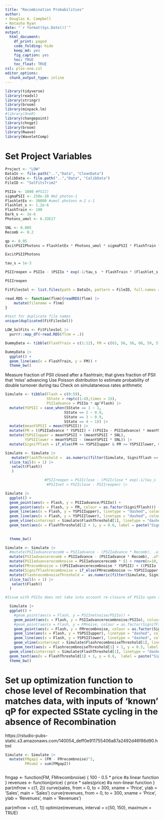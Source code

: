 ```yaml
---
title: "Recombination Probabilities"
author:
- Douglas A. Campbell
- Natasha Ryan
date: "`r format(Sys.Date())`"
output:
  html_document:
    df_print: paged
    code_folding: hide
    keep_md: yes
    fig_caption: yes
    toc: TRUE
    toc_float: TRUE   
csl: plos-one.csl
editor_options: 
  chunk_output_type: inline
---
```




```r

library(tidyverse)
library(readxl)
library(stringr)
library(broom)
library(minpack.lm)
#library(OneR)
library(changepoint)
library(chngpt)
library(broom)
library(Rwave)
library(WaveletComp)

```

# Set Project Variables
```r
Project <- "LOW"
DataIn <- file.path("..","Data", "CleanData")
CalibData <- file.path("..","Data", "CalibData")
FileID <- "SolFitsTrim2"

```


```r
PSIIo <- 1000 #PSII)
sigmaPSII <- 250e-20 #m2 photon-1
FlashletEx <- 30000 #umol photons m-2 s-1
Flashlet_s <- 1.2e-6
FlashTrain <- 100
Dark_s <- 2e-6
Photons_umol <- 6.33E17

SNL <- 0.005
Recomb <- 0.2

qp <- 0.95
ExcitPSIIPhotons = FlashletEx * Photons_umol * sigmaPSII * FlashTrain * Flashlet_s

ExcitPSIIPhotons

tau_s = 1e-3

PSIIreopen = PSIIo - (PSIIo * exp(-1/tau_s  * FlashTrain * (Flashlet_s + Dark_s)))

PSIIreopen
```

```r

FitFilesSol <- list.files(path = DataIn, pattern = FileID, full.names = TRUE)

read.RDS <- function(flnm){readRDS(flnm) |>
    mutate(filename = flnm)
}

#test for duplicate file names
unique(duplicated(FitFilesSol))

LOW_SolFits <- FitFilesSol |>
  purrr::map_df(~read.RDS(flnm = .))


```

```r
DummyData <- tibble(FlashTrain = c(1:12), FM = c(63, 56, 56, 60, 59, 57, 58, 59, 58, 57, 58, 58))

DummyData |>
  ggplot() +
  geom_line(aes(x = FlashTrain, y = FM)) +
  theme_bw()
```


Measure fraction of PSII closed after a flashtrain; that gives fraction of PSII that 'miss' advancing
Use Poisson distribution to estimate probability of double turnover during tau
Check on simulataneous rates arithmetic

```r
Simulate <- tibble(Flash = c(0:59),
                   SState = rep(c(1:4),times = 15),
                   PSIIadvance = PSIIo * qp^Flash) |>
  mutate(YSPSII = case_when(SState == 1 ~ 1,
                           SState == 2 ~ 0.9,
                           SState == 3 ~ 0.9,
                           SState == 4 ~ 1)) |>
  mutate(meanYSPSII = mean(YSPSII)) |>
  mutate(FM = ((PSIIadvance * YSPSII) + ((PSIIo - PSIIadvance) * meanYSPSII))/PSIIo) |>
  mutate(YSPSIIupper = meanYSPSII + (meanYSPSII * SNL),
         YSPSIIlower = meanYSPSII - (meanYSPSII * SNL)) |>
  mutate(SignifFlash = if_else(FM <= YSPSIIupper & FM >= YSPSIIlower, 0, 1))

Simulate <- Simulate |>
   mutate(FlashThreshold =  as.numeric(filter(Simulate, SignifFlash == 1) |>
  slice_tail(n = 1) |>
   select(Flash))
   )

                  #PSIIreopen = PSIIclose - (PSIIclose * exp(-1/tau_s  * FlashTrain * (Flashlet_s + Dark_s))) # have measured qP C from Solisense
                   #PSIInet = PSIIclose - PSIIreopen) |>


```


```r
Simulate |>
  ggplot() +
  geom_point(aes(x = Flash, y = PSIIadvance/PSIIo)) +
  geom_point(aes(x = Flash, y = FM, colour = as.factor(SignifFlash))) +
  geom_line(aes(x = Flash, y = YSPSIIupper), linetype = "dashed", colour = "green") +
  geom_line(aes(x = Flash, y = YSPSIIlower), linetype = "dashed", colour = "green") +
  geom_vline(xintercept = Simulate$FlashThreshold[1], linetype = "dashed", colour = "darkgreen") +
  geom_text(aes(x = FlashThreshold[1] + 1, y = 0.6, label = paste("Significance Threshold", SNL, FlashThreshold[1], sep = " ")), colour = "darkgreen") +
  
  
  theme_bw()
```


```r
Simulate <- Simulate |>
  #mutate(PSIIadvancerecomb = PSIIadvance - (PSIIadvance * Recomb), .after = PSIIreopen) |>
  mutate(PSIIadvancerecomb = PSIIadvance - (PSIIadvance * Recomb), .after = PSIIadvance) |>
  mutate(PSIIadvancerecombnoise = PSIIadvancerecomb * (1 + rnorm(n=10, sd = SNL))) |>
  mutate(FMrecombnoise = ((PSIIadvancerecombnoise * YSPSII) + ((PSIIo - PSIIadvancerecombnoise) * meanYSPSII))/PSIIo) |>
  mutate(SignifFlashrecombnoise = if_else(FMrecombnoise <= YSPSIIupper & FMrecombnoise >= YSPSIIlower, 0, 1)) |>
  mutate(FlashrecombnoiseThreshold =  as.numeric(filter(Simulate, SignifFlashrecombnoise == 1) |>
  slice_tail(n = 1) |>
   select(Flash))
  )

#Issue with PSIIo does not take into account re-closure of PSIIo upon subsequent flashes, but they will be out of sync

  Simulate |> 
  ggplot() +
    #geom_point(aes(x = Flash, y = PSIInetnoise/PSIIo)) + 
    geom_point(aes(x = Flash, y = PSIIadvancerecombnoise/PSIIo), colour = "red") +
    #geom_point(aes(x = Flash, y = FMnoise, colour = as.factor(SignifFlashnoise))) +
    geom_point(aes(x = Flash, y = FMrecombnoise, colour = as.factor(SignifFlashrecombnoise))) +
    geom_line(aes(x = Flash, y = YSPSIIupper), linetype = "dashed", colour = "green") +
    geom_line(aes(x = Flash, y = YSPSIIlower), linetype = "dashed", colour = "green") +
    geom_vline(xintercept = Simulate$FlashrecombnoiseThreshold[1], linetype = "dashed", colour = "red") +
    geom_text(aes(x = FlashrecombnoiseThreshold[1] + 1, y = 0.5, label = paste("Signif Thresh:", FlashrecombnoiseThreshold[1], "SNL:", SNL, "qP:", qp,  "Recomb:", Recomb,  sep = " "))) +
  geom_vline(xintercept = Simulate$FlashThreshold[1], linetype = "dashed", colour = "darkgreen") +
  geom_text(aes(x = FlashThreshold[1] + 1, y = 0.6,  label = paste("Signif Thresh:", FlashThreshold[1], "SNL:", SNL, "qP:", qp, sep = " ")), colour = "darkgreen") +
  theme_bw()
```

# Set up optimization function to chose level of Recombination that matches data, with inputs of 'known' qP for expected SState cycling in the absence of Recombination
https://rstudio-pubs-static.s3.amazonaws.com/140054_deff0e911755406a87a2492d46f86d90.html

```r
Simulate <- Simulate |>
  mutate(FMgap2 = (FM - FMrecombnoise)^2,
         FMsum2 = sum(FMgap2))



```

fmgap <- function(FM, FMrecombnoise) {
        100 - 0.5 * price #a linear function
}
revenues <- function(price) {
        price * sales(price) #a non-linear function
}
par(mfrow = c(1, 2))
curve(sales, from = 0, to = 300, xname = 'Price', ylab = 'Sales', main = 'Sales')
curve(revenues, from = 0, to = 300, xname = 'Price', ylab = 'Revenues', main = 'Revenues')

par(mfrow = c(1, 1))
optimize(revenues, interval = c(50, 150), maximum = TRUE)